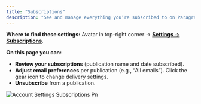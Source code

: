 ```yaml
---
title: "Subscriptions"
description: "See and manage everything you’re subscribed to on Paragraph."
---
```


**Where to find these settings:** Avatar in top-right corner → [****Settings → Subscriptions****](https://paragraph.com/settings/account/subscriptions).

**On this page you can:**

- **Review your subscriptions** (publication name and date subscribed).
- **Adjust email preferences** per publication (e.g., “All emails”). Click the gear icon to change delivery settings.
- **Unsubscribe** from a publication.

![Account Settings Subscriptions Pn](/images/account-settings-subscriptions.png)